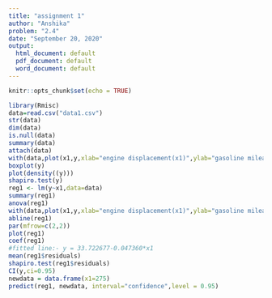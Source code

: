 ---
title: "assignment 1"
author: "Anshika"
problem: "2.4"
date: "September 20, 2020"
output:
  html_document: default
  pdf_document: default
  word_document: default
---

```{r setup, include=FALSE}
knitr::opts_chunk$set(echo = TRUE)
```

```{r}
library(Rmisc)
data=read.csv("data1.csv")
str(data)
dim(data)
is.null(data)
summary(data)
attach(data)
with(data,plot(x1,y,xlab="engine displacement(x1)",ylab="gasoline mileage(y)"))
boxplot(y)
plot(density((y)))
shapiro.test(y)
reg1 <- lm(y~x1,data=data) 
summary(reg1)
anova(reg1)
with(data,plot(x1,y,xlab="engine displacement(x1)",ylab="gasoline mileage(y)"))
abline(reg1)
par(mfrow=c(2,2))
plot(reg1)
coef(reg1)
#fitted line:- y = 33.722677-0.047360*x1
mean(reg1$residuals)
shapiro.test(reg1$residuals)
CI(y,ci=0.95)
newdata = data.frame(x1=275)
predict(reg1, newdata, interval="confidence",level = 0.95) 

 
```

